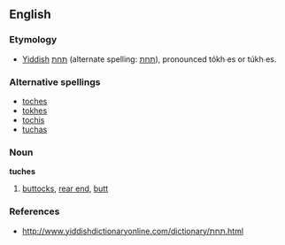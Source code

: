 ==English==

===Etymology===
*[[Yiddish]] [[תּחת]] (alternate spelling: [[תחת]]), pronounced tókh∙es or túkh∙es.

===Alternative spellings===
*[[toches]]
*[[tokhes]]
*[[tochis]]
*[[tuchas]]

===Noun===
'''tuches'''

# [[buttocks]], [[rear end]], [[butt]]

===References===
*http://www.yiddishdictionaryonline.com/dictionary/תּחת.html